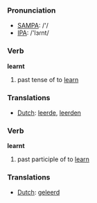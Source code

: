 === Pronunciation ===
*[[w:SAMPA|SAMPA]]: /'/
*[[w:IPA|IPA]]: /'lɜɾnt/

=== Verb ===

'''learnt'''

# past tense of to [[learn]]

=== Translations ===
*[[Dutch]]: [[leerde]], [[leerden]]

=== Verb ===

'''learnt'''

# past participle of to [[learn]]

=== Translations ===
*[[Dutch]]: [[geleerd]]